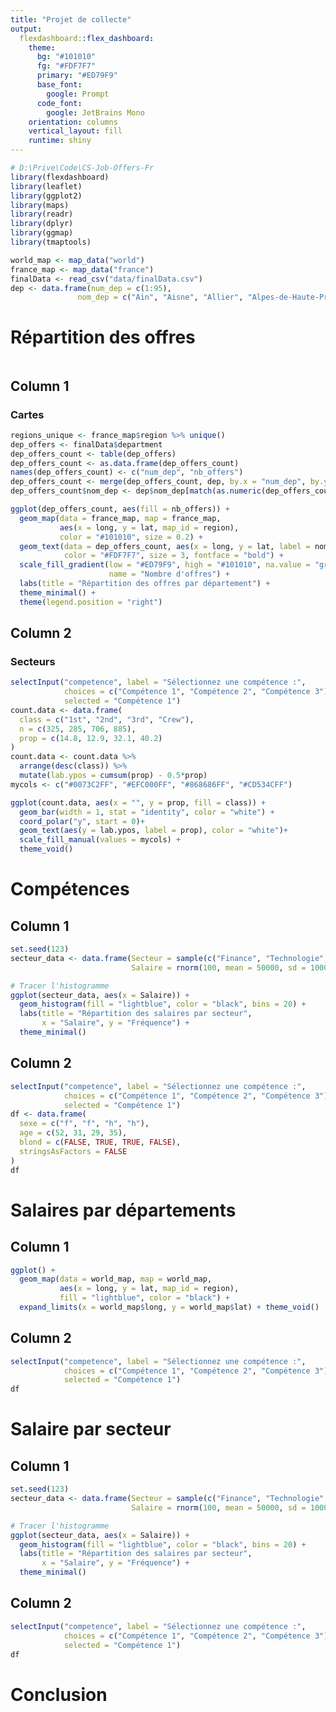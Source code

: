 ---
title: "Projet de collecte"
output: 
  flexdashboard::flex_dashboard:
    theme:
      bg: "#101010"
      fg: "#FDF7F7" 
      primary: "#ED79F9"
      base_font:
        google: Prompt
      code_font:
        google: JetBrains Mono
    orientation: columns
    vertical_layout: fill
    runtime: shiny
---

```{r setup, include=FALSE}
# D:\Prive\Code\CS-Job-Offers-Fr
library(flexdashboard)
library(leaflet)
library(ggplot2)
library(maps)
library(readr)
library(dplyr)
library(ggmap)
library(tmaptools)

world_map <- map_data("world")
france_map <- map_data("france")
finalData <- read_csv("data/finalData.csv")
dep <- data.frame(num_dep = c(1:95),
               nom_dep = c("Ain", "Aisne", "Allier", "Alpes-de-Haute-Provence", "Hautes-Alpes", "Alpes-Maritimes", "Ardeche", "Ardennes", "Ariege", "Aube", "Aude", "Aveyron", "Bouches-du-Rhone", "Calvados", "Cantal", "Charente", "Charente-Maritime", "Cher", "Correze", "Corse", "Cote-Dor", "Cotes-Darmor", "Creuse", "Dordogne", "Doubs", "Drome", "Eure", "Eure-et-Loir", "Finistere", "Gard", "Haute-Garonne", "Gers", "Gironde", "Herault", "Ille-et-Vilaine", "Indre", "Indre-et-Loire", "Isere", "Jura", "Landes", "Loir-et-Cher", "Loire", "Haute-Loire", "Loire-Atlantique", "Loiret", "Lot", "Lot-et-Garonne", "Lozere", "Maine-et-Loire", "Manche", "Marne", "Haute-Marne", "Mayenne", "Meurthe-et-Moselle", "Meuse", "Morbihan", "Moselle", "Nievre", "Nord", "Oise", "Orne", "Pas-de-Calais", "Puy-de-Dome", "Pyrenees-Atlantiques", "Hautes-Pyrenees", "Pyrenees-Orientales", "Bas-Rhin", "Haut-Rhin", "Rhone", "Haute-Saone", "Saone-et-Loire", "Sarthe", "Savoie", "Haute-Savoie", "Paris", "Seine-Maritime", "Seine-et-Marne", "Yvelines", "Deux-Sevres", "Somme", "Tarn", "Tarn-et-Garonne", "Var", "Vaucluse", "Vendee", "Vienne", "Haute-Vienne", "Vosges", "Yonne", "Territoire de Belfort", "Essonne", "Hauts-de-Seine", "Seine-Saint-Denis", "Val-de-Marne", "Val-Doise"));
```

# Répartition des offres 
```{r}


```
## Column 1 {data-width=650}
### Cartes
```{r}
regions_unique <- france_map$region %>% unique()
dep_offers <- finalData$department
dep_offers_count <- table(dep_offers)
dep_offers_count <- as.data.frame(dep_offers_count)
names(dep_offers_count) <- c("num_dep", "nb_offers") 
dep_offers_count <- merge(dep_offers_count, dep, by.x = "num_dep", by.y = "num_dep", all.x = TRUE)
dep_offers_count$nom_dep <- dep$nom_dep[match(as.numeric(dep_offers_count$num_dep), dep$num_dep)]

ggplot(dep_offers_count, aes(fill = nb_offers)) +
  geom_map(data = france_map, map = france_map,
           aes(x = long, y = lat, map_id = region),
           color = "#101010", size = 0.2) +
  geom_text(data = dep_offers_count, aes(x = long, y = lat, label = nom_dep),
            color = "#FDF7F7", size = 3, fontface = "bold") +
  scale_fill_gradient(low = "#ED79F9", high = "#101010", na.value = "grey50",
                      name = "Nombre d'offres") +
  labs(title = "Répartition des offres par département") +
  theme_minimal() +
  theme(legend.position = "right")
```

## Column 2 {data-width=350}
### Secteurs
```{r}
selectInput("competence", label = "Sélectionnez une compétence :", 
            choices = c("Compétence 1", "Compétence 2", "Compétence 3"),
            selected = "Compétence 1")
count.data <- data.frame(
  class = c("1st", "2nd", "3rd", "Crew"),
  n = c(325, 285, 706, 885),
  prop = c(14.8, 12.9, 32.1, 40.2)
)
count.data <- count.data %>%
  arrange(desc(class)) %>%
  mutate(lab.ypos = cumsum(prop) - 0.5*prop)
mycols <- c("#0073C2FF", "#EFC000FF", "#868686FF", "#CD534CFF")

ggplot(count.data, aes(x = "", y = prop, fill = class)) +
  geom_bar(width = 1, stat = "identity", color = "white") +
  coord_polar("y", start = 0)+
  geom_text(aes(y = lab.ypos, label = prop), color = "white")+
  scale_fill_manual(values = mycols) +
  theme_void()
```

# Compétences
## Column 1 {data-width=650}
```{r}
set.seed(123)
secteur_data <- data.frame(Secteur = sample(c("Finance", "Technologie", "Santé", "Éducation"), 100, replace = TRUE),
                           Salaire = rnorm(100, mean = 50000, sd = 10000))

# Tracer l'histogramme
ggplot(secteur_data, aes(x = Salaire)) +
  geom_histogram(fill = "lightblue", color = "black", bins = 20) +
  labs(title = "Répartition des salaires par secteur",
       x = "Salaire", y = "Fréquence") +
  theme_minimal()

```

## Column 2 {data-width=350}
```{r}
selectInput("competence", label = "Sélectionnez une compétence :", 
            choices = c("Compétence 1", "Compétence 2", "Compétence 3"),
            selected = "Compétence 1")
df <- data.frame(
  sexe = c("f", "f", "h", "h"),
  age = c(52, 31, 29, 35),
  blond = c(FALSE, TRUE, TRUE, FALSE),
  stringsAsFactors = FALSE
)
df
```

# Salaires par départements
## Column 1 {data-width=650}
```{r}
ggplot() +
  geom_map(data = world_map, map = world_map,
           aes(x = long, y = lat, map_id = region),
           fill = "lightblue", color = "black") +
  expand_limits(x = world_map$long, y = world_map$lat) + theme_void()

```

## Column 2 {data-width=350}
```{r}
selectInput("competence", label = "Sélectionnez une compétence :", 
            choices = c("Compétence 1", "Compétence 2", "Compétence 3"),
            selected = "Compétence 1")
df
```

# Salaire par secteur
## Column 1 {data-width=650}
```{r}
set.seed(123)
secteur_data <- data.frame(Secteur = sample(c("Finance", "Technologie", "Santé", "Éducation"), 100, replace = TRUE),
                           Salaire = rnorm(100, mean = 50000, sd = 10000))

# Tracer l'histogramme
ggplot(secteur_data, aes(x = Salaire)) +
  geom_histogram(fill = "lightblue", color = "black", bins = 20) +
  labs(title = "Répartition des salaires par secteur",
       x = "Salaire", y = "Fréquence") +
  theme_minimal()

```

## Column 2 {data-width=350}
```{r}
selectInput("competence", label = "Sélectionnez une compétence :", 
            choices = c("Compétence 1", "Compétence 2", "Compétence 3"),
            selected = "Compétence 1")
df
```
# Conclusion

```{r}

```

